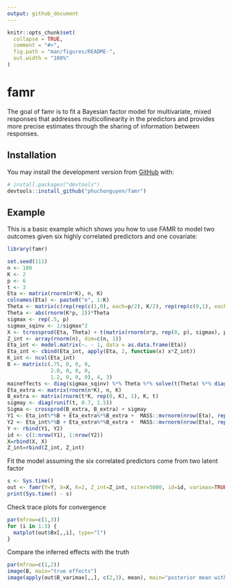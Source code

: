 ```yaml
---
output: github_document
---
```


<!-- README.md is generated from README.Rmd. Please edit that file -->

```r
knitr::opts_chunk$set(
  collapse = TRUE,
  comment = "#>",
  fig.path = "man/figures/README-",
  out.width = "100%"
)
```

# famr

<!-- badges: start -->
<!-- badges: end -->

The goal of famr is to fit a Bayesian factor model for multivariate, mixed responses that addresses multicollinearity in the predictors and provides more precise estimates through the sharing of information between responses.

## Installation


You may install the development version from [GitHub](https://github.com/) with:

``` r
# install.packages("devtools")
devtools::install_github("phuchonguyen/famr")
```

## Example

This is a basic example which shows you how to use FAMR to model two outcomes given six highly correlated predictors and one covariate:

```r
library(famr)
```

```r
set.seed(111)
n <- 100
K <- 2
p <- 6
t <- 3
Eta <- matrix(rnorm(n*K), n, K)
colnames(Eta) <- paste0("e", 1:K)
Theta <- matrix(c(rep(rep(c(1,0), each=p/2), K/2), rep(rep(c(0,1), each=p/2), K/2)), p, K) # block structure
Theta <- abs(rnorm(K*p, 2))*Theta
sigmax <- rep(.5, p)
sigmax_sqinv <- 1/sigmax^2
X <- tcrossprod(Eta, Theta) + t(matrix(rnorm(n*p, rep(0, p), sigmax), p, n))
Z_int <- array(rnorm(n), dim=c(n, 1))
Eta_int <- model.matrix(~. - 1, data = as.data.frame(Eta))
Eta_int <- cbind(Eta_int, apply(Eta, 2, function(x) x*Z_int))
K_int <- ncol(Eta_int)
B <- matrix(c(.75, 0, 0, 0, 
              2.0, 0, 0, 0,
              1.2, 0, 0, 0), 4, 3)
maineffects <- diag(sigmax_sqinv) %*% Theta %*% solve(t(Theta) %*% diag(sigmax_sqinv) %*% Theta + diag(1, K)) %*% B[1:2, ]
Eta_extra <- matrix(rnorm(n*K), n, K)
B_extra <- matrix(rnorm(t*K, rep(0, K), 1), K, t)
sigmay <- diag(runif(t, 0.7, 1.5))
Sigma <- crossprod(B_extra, B_extra) + sigmay
Y1 <- Eta_int%*%B + Eta_extra%*%B_extra +  MASS::mvrnorm(nrow(Eta), rep(0, t), sigmay)
Y2 <- Eta_int%*%B + Eta_extra%*%B_extra +  MASS::mvrnorm(nrow(Eta), rep(0, t), sigmay)
Y <- rbind(Y1, Y2)
id <- c(1:nrow(Y1), 1:nrow(Y2))
X=rbind(X, X)
Z_int=rbind(Z_int, Z_int)
```


Fit the model assuming the six correlated predictors come from two latent factor

```r
s <- Sys.time()
out <- famr(Y=Y, X=X, K=2, Z_int=Z_int, niter=5000, id=id, varimax=TRUE)
print(Sys.time() - s)
```

Check trace plots for convergence

```r
par(mfrow=c(1,3))
for (i in 1:3) {
  matplot(out$Bx[,,i], type="l")
}
```


Compare the inferred effects with the truth

```r
par(mfrow=c(1,2))
image(B, main="true effects")
image(apply(out$B_varimax[,,], c(2,3), mean), main="posterior mean with varimax")
```


